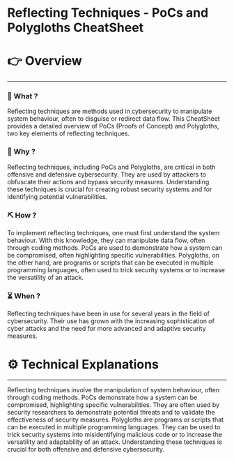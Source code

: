 # Reflecting Techniques - PoCs and Polygloths CheatSheet


# 👉 Overview

---

### 👀 What ?

Reflecting techniques are methods used in cybersecurity to manipulate system behaviour, often to disguise or redirect data flow. This CheatSheet provides a detailed overview of PoCs (Proofs of Concept) and Polygloths, two key elements of reflecting techniques.


### 🧐 Why ?

Reflecting techniques, including PoCs and Polygloths, are critical in both offensive and defensive cybersecurity. They are used by attackers to obfuscate their actions and bypass security measures. Understanding these techniques is crucial for creating robust security systems and for identifying potential vulnerabilities.


### ⛏️ How ?

To implement reflecting techniques, one must first understand the system behaviour. With this knowledge, they can manipulate data flow, often through coding methods. PoCs are used to demonstrate how a system can be compromised, often highlighting specific vulnerabilities. Polygloths, on the other hand, are programs or scripts that can be executed in multiple programming languages, often used to trick security systems or to increase the versatility of an attack.


### ⏳ When ?

Reflecting techniques have been in use for several years in the field of cybersecurity. Their use has grown with the increasing sophistication of cyber attacks and the need for more advanced and adaptive security measures.


# ⚙️ Technical Explanations

---

Reflecting techniques involve the manipulation of system behaviour, often through coding methods. PoCs demonstrate how a system can be compromised, highlighting specific vulnerabilities. They are often used by security researchers to demonstrate potential threats and to validate the effectiveness of security measures. Polygloths are programs or scripts that can be executed in multiple programming languages. They can be used to trick security systems into misidentifying malicious code or to increase the versatility and adaptability of an attack. Understanding these techniques is crucial for both offensive and defensive cybersecurity.

